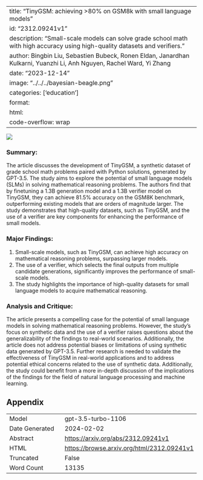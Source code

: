 
---
title: "TinyGSM: achieving >80% on GSM8k with small language models"
id: "2312.09241v1"
description: "Small-scale models can solve grade school math with high accuracy using high-quality datasets and verifiers."
author: Bingbin Liu, Sebastien Bubeck, Ronen Eldan, Janardhan Kulkarni, Yuanzhi Li, Anh Nguyen, Rachel Ward, Yi Zhang
date: "2023-12-14"
image: "../../../bayesian-beagle.png"
categories: ['education']
format:
  html:
    code-overflow: wrap
---

![](None)

### **Summary:**
The article discusses the development of TinyGSM, a synthetic dataset of grade school math problems paired with Python solutions, generated by GPT-3.5. The study aims to explore the potential of small language models (SLMs) in solving mathematical reasoning problems. The authors find that by finetuning a 1.3B generation model and a 1.3B verifier model on TinyGSM, they can achieve 81.5% accuracy on the GSM8K benchmark, outperforming existing models that are orders of magnitude larger. The study demonstrates that high-quality datasets, such as TinyGSM, and the use of a verifier are key components for enhancing the performance of small models.

### **Major Findings:**
1. Small-scale models, such as TinyGSM, can achieve high accuracy on mathematical reasoning problems, surpassing larger models.
2. The use of a verifier, which selects the final outputs from multiple candidate generations, significantly improves the performance of small-scale models.
3. The study highlights the importance of high-quality datasets for small language models to acquire mathematical reasoning.

### **Analysis and Critique:**
The article presents a compelling case for the potential of small language models in solving mathematical reasoning problems. However, the study's focus on synthetic data and the use of a verifier raises questions about the generalizability of the findings to real-world scenarios. Additionally, the article does not address potential biases or limitations of using synthetic data generated by GPT-3.5. Further research is needed to validate the effectiveness of TinyGSM in real-world applications and to address potential ethical concerns related to the use of synthetic data. Additionally, the study could benefit from a more in-depth discussion of the implications of the findings for the field of natural language processing and machine learning.

## Appendix

|          |          |
|----------|----------|
| Model     | gpt-3.5-turbo-1106       |
| Date Generated     | 2024-02-02       |
| Abstract | [https://arxiv.org/abs/2312.09241v1](https://arxiv.org/abs/2312.09241v1)        |
| HTML     | [https://browse.arxiv.org/html/2312.09241v1](https://browse.arxiv.org/html/2312.09241v1)       |
| Truncated       | False       |
| Word Count       | 13135       |